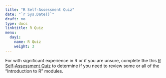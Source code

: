 ```yaml
---
title: "R Self-Assessment Quiz"
date: "`r Sys.Date()`"
draft: no
type: docs
linktitle: R Quiz
menu:
  day1:
    name: R Quiz
    weight: 3
---
```


For with significant experience in R or if you are unsure, complete the this [R Self-Assessment Quiz](https://www.menti.com/al12hhqrta5s) to determine if you need to review some or all of the "Introduction to R" modules.

